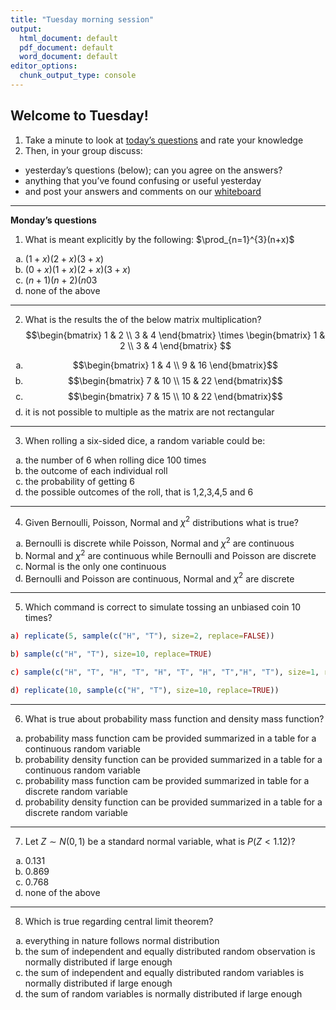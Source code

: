```yaml
---
title: "Tuesday morning session"
output:
  html_document: default
  pdf_document: default
  word_document: default
editor_options:
  chunk_output_type: console
---
```



## Welcome to Tuesday! 

1. Take a minute to look at [today's questions](https://forms.gle/qYef4p6HwD68D6rJ7) and rate your knowledge
2. Then, in your group discuss:
- yesterday's questions (below); can you agree on the answers?
- anything that you've found confusing or useful yesterday
- and post your answers and comments on our [whiteboard](https://jamboard.google.com/d/15oxwIUbheZfNQMc82B4phuRVr3R4GeOvsxyKrvZ4sR0/edit?usp=sharing)


-----

**Monday's questions**

1. What is meant explicitly by the following: 
$\prod_{n=1}^{3}(n+x)$
a) $(1+x)(2+x)(3+x)$
b) $(0+x)(1+x)(2+x)(3+x)$
c) $(n+1)(n+2)(n03$
d) none of the above

-----

2. What is the results the of the below matrix multiplication? 
$$\begin{bmatrix} 1 & 2  \\ 3 & 4 \end{bmatrix} \times \begin{bmatrix} 1 & 2  \\ 3 & 4 \end{bmatrix} $$

a) $$\begin{bmatrix} 1 & 4  \\ 9 & 16 \end{bmatrix}$$
b) $$\begin{bmatrix} 7 & 10  \\ 15 & 22 \end{bmatrix}$$
c) $$\begin{bmatrix} 7 & 15  \\ 10 & 22 \end{bmatrix}$$
d) it is not possible to multiple as the matrix are not rectangular

-----

3. When rolling a six-sided dice, a random variable could be:
a) the number of 6 when rolling dice 100 times
b) the outcome of each individual roll
c) the probability of getting 6
d) the possible outcomes of the roll, that is 1,2,3,4,5 and 6

-----

4. Given Bernoulli, Poisson, Normal and $\chi^2$  distributions what is true?
a) Bernoulli is discrete while Poisson, Normal and $\chi^2$  are continuous
b) Normal and $\chi^2$  are continuous while Bernoulli and Poisson are discrete 
c) Normal is the only one continuous
d) Bernoulli and Poisson are continuous, Normal and $\chi^2$  are discrete

-----

5. Which command is correct to simulate tossing an unbiased coin 10 times?

```r
a) replicate(5, sample(c("H", "T"), size=2, replace=FALSE))

b) sample(c("H", "T"), size=10, replace=TRUE)

c) sample(c("H", "T", "H", "T", "H", "T", "H", "T","H", "T"), size=1, replace=FALSE)

d) replicate(10, sample(c("H", "T"), size=10, replace=TRUE))
```

-----

6. What is true about probability mass function and density mass function? 

a) probability mass function cam be provided summarized in a table for a continuous random variable
b) probability density function can be provided summarized in a table for a continuous random variable
c) probability mass function cam be provided summarized in table for a discrete random variable
d) probability density function can be provided summarized in a table for a discrete random variable

-----

7. Let $Z \sim N(0,1)$ be a standard normal variable, what is $P(Z < 1.12)$?
a) 0.131
b) 0.869
c) 0.768
d) none of the above

-----

8. Which is true regarding central limit theorem? 
a) everything in nature follows normal distribution
b) the sum of independent and equally distributed random observation is normally distributed if large enough
c) the sum of independent and equally distributed random variables is normally distributed if large enough
d) the sum of random variables is normally distributed if large enough

